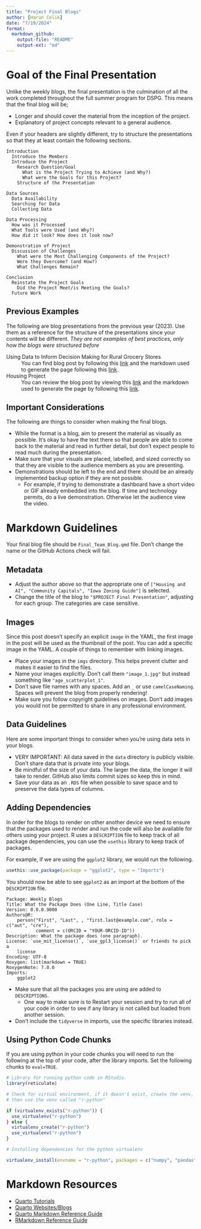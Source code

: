 ```yaml
---
title: "Project Final Blogs"
author: [Harun Celik]
date: "7/19/2024"
format: 
  markdown_github:
    output-file: "README"
    output-ext: "md"
---
```

# Goal of the Final Presentation

Unlike the weekly blogs, the final presentation is the culmination of all the work completed throughout the full summer program for DSPG. This means that the final blog will be;

* Longer and should cover the material from the inception of the project.
* Explanatory of project concepts relevant to a general audience.

Even if your headers are slightly different, try to structure the presentations so that they at least contain the following sections.

```
Introduction
  Introduce the Members
  Introduce the Project
    Research Question/Goal
      What is the Project Trying to Achieve (and Why?)
      What were the Goals for this Project?
    Structure of the Presentation

Data Sources
  Data Availability
  Searching for Data
  Collecting Data

Data Processing
  How was it Processed
  What Tools were Used (and Why?)
  How did it look? How does it look now?

Demonstration of Project
  Discussion of Challenges
    What were the Most Challenging Components of the Project?
    Were they Overcome? (and How?)
    What Challenges Remain?

Conclusion
  Reinstate the Project Goals
    Did the Project Meet/is Meeting the Goals?
  Future Work
```

## Previous Examples

The following are blog presentations from the previous year (2023). Use them as a reference for the structure of the presentations since your contents will be different. *They are not examples of best practices, only how the blogs were structured before*

Using Data to Inform Decision Making for Rural Grocery Stores
: You can find blog post by following this [link](https://averagedocudramaenjoyer.github.io/Aaron-N-s-Blog/posts/Final_Presentation_Grocery/Final_Presentation_Grocery.html#conclusion) and the markdown used to generate the page following this [link](https://github.com/DSPG-2023/DSPG2023/blob/main/blog2023/FinalPresentation/Grocery-Final-Presentation/Grocery_Final_Presentation.qmd).

Housing Project
: You can review the blog post by viewing this [link](https://morenikeope.github.io/Atejioye_Blog/posts/Report_Draft/Report_Draft.html#ai-driven-housing-evaluation-for-rural-community-development) and the markdown used to generate the page by following this [link](https://github.com/DSPG-2023/DSPG2023/blob/main/blog2023/FinalPresentation/Housing-Final-Presentation/Housing_Final_Presentation.qmd).

## Important Considerations

The following are things to consider when making the final blogs.

* While the format is a blog, aim to present the material as visually as possible. It's okay to have the text there so that people are able to come back to the material and read in further detail, but don't expect people to read much during the presentation.
* Make sure that your visuals are placed, labelled, and sized correctly so that they are visible to the audience members as you are presenting.
* Demonstrations should be left to the end and there should be an already implemented backup option if they are not possible.
  - For example, if trying to demonstrate a dashboard have a short video or GIF already embedded into the blog. If time and technology permits, do a live demonstration. Otherwise let the audience view the video.

# Markdown Guidelines

Your final blog file should be `Final_Team_Blog.qmd` file. Don't change the name or the GitHub Actions check will fail.

## Metadata

- Adjust the author above so that the appropriate one of `["Housing and AI", "Community Capitals", "Iowa Zoning Guide"]` is selected.
- Change the title of the blog to `"$PROJECT Final Presentation"`, adjusting for each group. The categories are case sensitive.

## Images

Since this post doesn't specify an explicit `image` in the YAML, the first image in the post will be used as the thumbnail of the post. You can add a specific image in the YAML. A couple of things to remember with linking images.

- Place your images in the `imgs` directory. This helps prevent clutter and makes it easier to find the files.
- Name your images explicitly. Don't call them `"image_1.jpg"` but instead something like `"age_scatterplot_1"`.
- Don't save file names with any spaces. Add an `_` or use `camelCaseNaming`. Spaces will prevent the blog from properly rendering!
- Make sure you follow copyright guidelines on images. Don't add images you would not be permitted to share in any professional environment.

## Data Guidelines

Here are some important things to consider when you're using data sets in your blogs. 

- VERY IMPORTANT: All data saved in the `data` directory is publicly visible. Don't share data that is private into your blogs.
- Be mindful of the size of your data. The larger the data, the longer it will take to render. GitHub also limits commit sizes so keep this in mind.
- Save your data as an `.RDS` file when possible to save space and to preserve the data types of columns.

## Adding Dependencies

In order for the blogs to render on other another device we need to ensure that the packages used to
render and run the code will also be available for others using your project. R uses a `DESCRIPTION` file
to keep track of all package dependencies, you can use the `usethis` library to keep track of packages.

For example, if we are using the `ggplot2` library, we would run the following.

```r
usethis::use_package(package = "ggplot2", type = "Imports")
```
You should now be able to see `ggplot2` as an import at the bottom of the `DESCRIPTION` file.

```
Package: Weekly Blogs
Title: What the Package Does (One Line, Title Case)
Version: 0.0.0.9000
Authors@R: 
    person("First", "Last", , "first.last@example.com", role = c("aut", "cre"),
           comment = c(ORCID = "YOUR-ORCID-ID"))
Description: What the package does (one paragraph).
License: `use_mit_license()`, `use_gpl3_license()` or friends to pick a
    license
Encoding: UTF-8
Roxygen: list(markdown = TRUE)
RoxygenNote: 7.0.0
Imports: 
    ggplot2
```

- Make sure that all the packages you are using are added to `DESCRIPTIONS`.
  - One way to make sure is to Restart your session and try to run all of your code 
  in order to see if any library is not called but loaded from another session.
- Don't include the `tidyverse` in imports, use the specific libraries instead.

## Using Python Code Chunks

If you are using python in your code chunks you will need to run the following at the top of your code, after the library imports. Set the following chunks to `eval=TRUE`.

```r
# Library for running python code in RStudio.
library(reticulate)
```

```r
# Check for virtual environment, if it doesn't exist, create the venv, if it exists
# then use the venv called "r-python"

if (virtualenv_exists("r-python")) {
  use_virtualenv("r-python")
} else {
  virtualenv_create("r-python")
  use_virtualenv("r-python")
}
```

```r
# Installing dependencies for the python virtualenv

virtualenv_install(envname = "r-python", packages = c("numpy", "pandas", "scikit-learn"), all = TRUE)
```

# Markdown Resources

- [Quarto Tutorials](https://quarto.org/docs/guide/)
- [Quarto Websites/Blogs](https://quarto.org/docs/websites/)
- [Quarto Markdown Reference Guide](https://quarto.org/docs/authoring/markdown-basics.html)
- [RMarkdown Reference Guide](https://www.rstudio.com/wp-content/uploads/2015/03/rmarkdown-reference.pdf)
